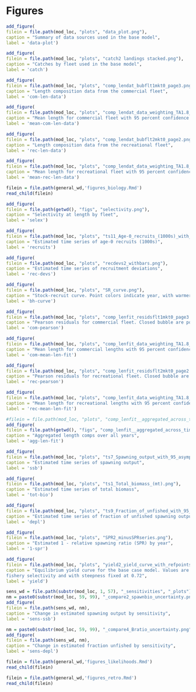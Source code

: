 \clearpage
# Figures


<!-- ====================================================================== --> 
<!-- ******************* Data Used in the Model *************************** --> 
<!-- ====================================================================== --> 

```r
add_figure(
filein = file.path(mod_loc, "plots", "data_plot.png"), 
caption = "Summary of data sources used in the base model",
label = 'data-plot')
```	

<!-- ====================================================================== -->  
<!-- ****************** Catches Used in the Model ************************* --> 
<!-- ====================================================================== -->  

```r
add_figure(
filein = file.path(mod_loc, "plots", "catch2 landings stacked.png"), 
caption = "Catches by fleet used in the base model",
label = 'catch')
```	


<!-- ====================================================================== -->
<!-- ****************   Commercial Length Samples    ********************** --> 
<!-- ====================================================================== -->

```r
add_figure(
filein = file.path(mod_loc, "plots", "comp_lendat_bubflt1mkt0_page3.png"), 
caption = "Length composition data from the commercial fleet",
label = 'com-len-data')
```

```r
add_figure(
filein = file.path(mod_loc, "plots", "comp_lendat_data_weighting_TA1.8_CA_N_Commercial.png"), 
caption = "Mean length for commercial fleet with 95 percent confidence intervals",
label = 'mean-com-len-data')
```

<!-- ====================================================================== -->
<!-- **************** Recreational Length Samples    ********************** --> 
<!-- ====================================================================== -->

```r
add_figure(
filein = file.path(mod_loc, "plots", "comp_lendat_bubflt2mkt0_page2.png"), 
caption = "Length composition data from the recreational fleet",
label = 'rec-len-data')
```

```r
add_figure(
filein = file.path(mod_loc, "plots", "comp_lendat_data_weighting_TA1.8_CA_N_Recreational.png"), 
caption = "Mean length for recreational fleet with 95 percent confidence intervals",
label = 'mean-rec-len-data')
```

<!-- ====================================================================== -->
<!-- *************************     Biology     **************************** --> 
<!-- ====================================================================== -->

```r
filein = file.path(general_wd,'figures_biology.Rmd')
read_child(filein)
```


<!-- ====================================================================== -->
<!-- *********************    Selectivity            ********************** --> 
<!-- ====================================================================== -->

```r
add_figure(
filein = file.path(getwd(), "figs", "selectivity.png"),
caption = "Selectivity at length by fleet",
label = 'selex')
```


<!-- ====================================================================== -->
<!-- *********************    Recruitment            ********************** --> 
<!-- ====================================================================== -->



```r
add_figure(
filein = file.path(mod_loc, "plots", "ts11_Age-0_recruits_(1000s)_with_95_asymptotic_intervals.png"), 
caption = "Estimated time series of age-0 recruits (1000s)",
label = 'recruits')
```

```r
add_figure(
filein = file.path(mod_loc, "plots", "recdevs2_withbars.png"), 
caption = "Estimated time series of recruitment deviations",
label = 'rec-devs')
```


```r
add_figure(
filein = file.path(mod_loc, "plots", "SR_curve.png"), 
caption = "Stock-recruit curve. Point colors indicate year, with warmer colors indicating earlier years and cooler colors in showing later years",
label = 'bh-curve')
```


<!-- ====================================================================== -->
<!-- ****************** Fit to the Length Data **************************** --> 
<!-- ====================================================================== -->


```r
add_figure(
filein = file.path(mod_loc, "plots", "comp_lenfit_residsflt1mkt0_page3.png"), 
caption = "Pearson residuals for commercial fleet. Closed bubble are positive residuals (observed > expected) and open bubbles are negative residuals (observed < expected)",
label = 'com-pearson')
```

```r
add_figure(
filein = file.path(mod_loc, "plots", "comp_lenfit_data_weighting_TA1.8_CA_N_Commercial.png"), 
caption = "Mean length for commercial lengths with 95 percent confidence intervals based on current samples sizes",
label = 'com-mean-len-fit')
```

```r
add_figure(
filein = file.path(mod_loc, "plots", "comp_lenfit_residsflt2mkt0_page2.png"), 
caption = "Pearson residuals for recreational fleet. Closed bubble are positive residuals (observed > expected) and open bubbles are negative residuals (observed < expected)",
label = 'rec-pearson')
```

```r
add_figure(
filein = file.path(mod_loc, "plots", "comp_lenfit_data_weighting_TA1.8_CA_N_Recreational.png"), 
caption = "Mean length for recreational lengths with 95 percent confidence intervals based on current samples sizes",
label = 'rec-mean-len-fit')
```

```r
#filein = file.path(mod_loc, "plots", "comp_lenfit__aggregated_across_time.png"), 
add_figure(
filein = file.path(getwd(), "figs", "comp_lenfit__aggregated_across_time.png"),
caption = "Aggregated length comps over all years",
label = 'agg-len-fit')
```

<!-- ====================================================================== -->
<!-- ******************      Time Series       **************************** --> 
<!-- ====================================================================== -->

```r
add_figure(
filein = file.path(mod_loc, "plots", "ts7_Spawning_output_with_95_asymptotic_intervals_intervals.png"), 
caption = "Estimated time series of spawning output",
label = 'ssb')
```

```r
add_figure(
filein = file.path(mod_loc, "plots", "ts1_Total_biomass_(mt).png"), 
caption = "Estimated time series of total biomass",
label = 'tot-bio')
```

```r
add_figure(
filein = file.path(mod_loc, "plots", "ts9_Fraction_of_unfished_with_95_asymptotic_intervals_intervals.png"), 
caption = "Estimated time series of fraction of unfished spawning output",
label = 'depl')
```


<!-- ====================================================================== -->
<!-- ******************    Reference Points    **************************** --> 
<!-- ====================================================================== -->


```r
add_figure(
filein = file.path(mod_loc, "plots", "SPR2_minusSPRseries.png"), 
caption = "Estimated 1 - relative spawning ratio (SPR) by year",
label = '1-spr')
```

```r
add_figure(
filein = file.path(mod_loc, "plots", "yield2_yield_curve_with_refpoints.png"), 
caption = "Equilibrium yield curve for the base case model. Values are based on the 2020
fishery selectivity and with steepness fixed at 0.72",
label = 'yield')
```


<!-- ====================================================================== -->
<!-- ******************       Sensitivity     ***************************** --> 
<!-- ====================================================================== -->


```r
sens_wd = file.path(substr(mod_loc, 1, 57), "_sensitivities", "_plots")
nm = paste0(substr(mod_loc, 59, 99), "_compare2_spawnbio_uncertainty.png")
add_figure(
filein = file.path(sens_wd, nm),
caption = "Change in estimated spawning output by sensitivity",
label = 'sens-ssb')
```

```r
nm = paste0(substr(mod_loc, 59, 99), "_compare4_Bratio_uncertainty.png")
add_figure(
filein = file.path(sens_wd, nm),
caption = "Change in estimated fraction unfished by sensitivity",
label = 'sens-depl')
```

<!-- ====================================================================== -->
<!-- ******************      Likelihoods      ***************************** --> 
<!-- ====================================================================== -->

```r
filein = file.path(general_wd,'figures_likelihoods.Rmd')
read_child(filein)
```

<!-- ====================================================================== -->
<!-- ******************     Retrospectives    ***************************** --> 
<!-- ====================================================================== -->

```r
filein = file.path(general_wd,'figures_retro.Rmd')
read_child(filein)
```


\newpage
